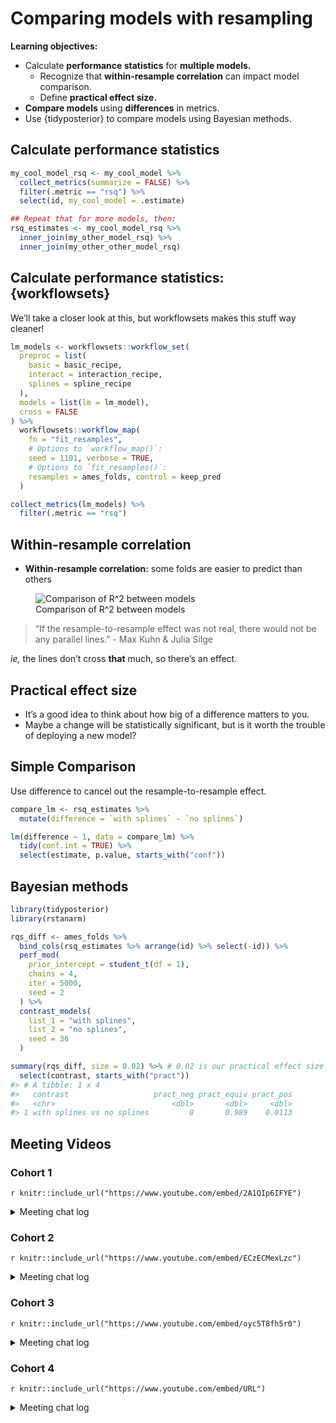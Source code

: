 # Comparing models with resampling

**Learning objectives:**

- Calculate **performance statistics** for **multiple models.**
  - Recognize that **within-resample correlation** can impact model comparison.
  - Define **practical effect size.**
- **Compare models** using **differences** in metrics.
- Use {tidyposterior} to compare models using Bayesian methods.

## Calculate performance statistics

```r
my_cool_model_rsq <- my_cool_model %>% 
  collect_metrics(summarize = FALSE) %>% 
  filter(.metric == "rsq") %>% 
  select(id, my_cool_model = .estimate)

## Repeat that for more models, then:
rsq_estimates <- my_cool_model_rsq %>% 
  inner_join(my_other_model_rsq) %>% 
  inner_join(my_other_other_model_rsq)
```

## Calculate performance statistics: {workflowsets}

We'll take a closer look at this, but workflowsets makes this stuff way cleaner!

```r
lm_models <- workflowsets::workflow_set(
  preproc = list(
    basic = basic_recipe,
    interact = interaction_recipe,
    splines = spline_recipe
  ),
  models = list(lm = lm_model),
  cross = FALSE
) %>% 
  workflowsets::workflow_map(
    fn = "fit_resamples", 
    # Options to `workflow_map()`: 
    seed = 1101, verbose = TRUE,
    # Options to `fit_resamples()`: 
    resamples = ames_folds, control = keep_pred
  )

collect_metrics(lm_models) %>% 
  filter(.metric == "rsq")
```

## Within-resample correlation

- **Within-resample correlation:** some folds are easier to predict than others

![Comparison of R^2 between models](images/compare-rsq-plot-1.svg)

> "If the resample-to-resample effect was not real, there would not be any parallel lines."
> - Max Kuhn & Julia Silge

*ie,* the lines don't cross **that** much, so there's an effect.

## Practical effect size

- It's a good idea to think about how big of a difference matters to you.
- Maybe a change will be statistically significant, but is it worth the trouble of deploying a new model?

## Simple Comparison

Use difference to cancel out the resample-to-resample effect.

```r
compare_lm <- rsq_estimates %>% 
  mutate(difference = `with splines` - `no splines`)

lm(difference ~ 1, data = compare_lm) %>% 
  tidy(conf.int = TRUE) %>% 
  select(estimate, p.value, starts_with("conf"))
```

## Bayesian methods

```r
library(tidyposterior)
library(rstanarm)

rqs_diff <- ames_folds %>% 
  bind_cols(rsq_estimates %>% arrange(id) %>% select(-id)) %>% 
  perf_mod(
    prior_intercept = student_t(df = 1),
    chains = 4,
    iter = 5000,
    seed = 2
  ) %>% 
  contrast_models(
    list_1 = "with splines",
    list_2 = "no splines",
    seed = 36
  )

summary(rqs_diff, size = 0.02) %>% # 0.02 is our practical effect size.
  select(contrast, starts_with("pract"))
#> # A tibble: 1 x 4
#>   contrast                   pract_neg pract_equiv pract_pos
#>   <chr>                          <dbl>       <dbl>     <dbl>
#> 1 with splines vs no splines         0       0.989    0.0113
```

## Meeting Videos

### Cohort 1

`r knitr::include_url("https://www.youtube.com/embed/2A1QIp6IFYE")`

<details>
  <summary> Meeting chat log </summary>
  
```
00:14:48	Tony ElHabr:	seed = 1101
00:14:52	Tony ElHabr:	what a hipster
00:15:11	pavitra:	I see a subliminal binary message
00:17:41	Tony ElHabr:	1101 -> D in hex
00:18:08	pavitra:	D for dark magicks
00:39:59	Jonathan Leslie:	I’m heading off. Thanks, Jon…really nice presentation!
00:45:54	Jim Gruman:	thank you Jon!!!
00:47:45	Andy Farina:	Thank you Jon, great presentation and addition of workflow sets
```
</details>

### Cohort 2

`r knitr::include_url("https://www.youtube.com/embed/ECzECMexLzc")`

<details>
  <summary> Meeting chat log </summary>
  
```
00:08:57	Janita Botha:	I have problems with physical knitting too... :)
00:10:18	Roberto Villegas-Diaz:	XSEDE
00:13:15	rahul bahadur:	Anyone works with Spark here? - SparkR/sparklyr?
00:22:38	Luke Shaw:	no sorry, have used pyspark before so have some spark understanding though
01:04:05	Amélie Gourdon-Kanhukamwe (she/they):	I have another call this week, gonna dash
01:04:18	Stephen Holsenbeck:	ok, thanks for coming!
01:04:24	Janita Botha:	bye!
01:04:28	Luke Shaw:	Bye :)
01:13:19	Janita Botha:	cool! :)
01:14:37	Janita Botha:	I have to run! See you folks next week!
01:14:55	Stephen Holsenbeck:	Bye Janita, have a good Monday!
```
</details>


### Cohort 3

`r knitr::include_url("https://www.youtube.com/embed/oyc5T8fh5r0")`

<details>
  <summary> Meeting chat log </summary>
  
```
00:12:38	Daniel Chen:	it's essentially doing the multiple recipes and collecting the model metrics for you across all your preprocessing steps/models
00:12:40	Daniel Chen:	?
00:14:29	Daniel Chen:	fn 	

The function to run. Acceptable values are: tune::tune_grid(), tune::tune_bayes(), tune::fit_resamples(), finetune::tune_race_anova(), finetune::tune_race_win_loss(), or finetune::tune_sim_anneal().
00:15:00	Daniel Chen:	seems like there's only a few functions that are availiable to be used
00:16:36	Daniel Chen:	but they're using the string instead of quoted form because they're matching on string to see which functions are allowed: https://github.com/tidymodels/workflowsets/blob/main/R/workflow_map.R#L101
00:16:53	Ildiko Czeller:	makes sense, thanks
00:16:55	Toryn Schafer (she/her):	Thanks, Daniel!
00:32:13	Daniel Chen:	i guess they're using tidyposterior, instead of tidymodels. so i guess that's what's adding to the confusion
00:35:06	Daniel Chen:	cross 	

A logical: should all combinations of the preprocessors and models be used to create the workflows? If FALSE, the length of preproc and models should be equal.
00:49:17	jiwan:	tune_grid(
  object,
  preprocessor,
  resamples,
  ...,
  param_info = NULL,
  grid = 10,
  metrics = NULL,
  control = control_grid()
)
00:50:04	Daniel Chen:	https://tune.tidymodels.org/reference/tune_grid.html
00:50:52	jiwan:	A data frame of tuning combinations or a positive integer. The data frame should have columns for each parameter being tuned and rows for tuning parameter candidates. An integer denotes the number of candidate parameter sets to be created automatically
```
</details>

### Cohort 4

`r knitr::include_url("https://www.youtube.com/embed/URL")`

<details>
  <summary> Meeting chat log </summary>
  
```
LOG
```
</details>

